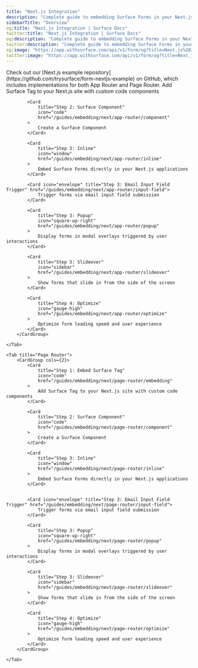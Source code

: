 ```yaml
---
title: "Next.js Integration"
description: "Complete guide to embedding Surface Forms in your Next.js site"
sidebarTitle: "Overview"
og:title: "Next.js Integration | Surface Docs"
twitter:title: "Next.js Integration | Surface Docs"
og:description: "Complete guide to embedding Surface Forms in your Next.js site"
twitter:description: "Complete guide to embedding Surface Forms in your Next.js site"
og:image: "https://app.withsurface.com/api/v1/form/og?title=Next.js%20Integration"
twitter:image: "https://app.withsurface.com/api/v1/form/og?title=Next.js%20Integration"
---
```


<Info>
    Check out our [Next.js example repository](https://github.com/trysurface/form-nextjs-example) on GitHub, which includes implementations for both App Router and Page Router.
</Info>

<Tabs>
    <Tab title="App Router">
        <CardGroup cols={2}>
            <Card
                title="Step 1: Embed Surface Tag"
                icon="code"
                href="/guides/embedding/next/app-router/embedding"
            >
                Add Surface Tag to your Next.js site with custom code components
            </Card>

            <Card
                title="Step 2: Surface Component"
                icon="code"
                href="/guides/embedding/next/app-router/component"
            >
                Create a Surface Component
            </Card>

            <Card
                title="Step 3: Inline"
                icon="window"
                href="/guides/embedding/next/app-router/inline"
            >
                Embed Surface Forms directly in your Next.js applications
            </Card>

            <Card icon="envelope" title="Step 3: Email Input Field Trigger" href="/guides/embedding/next/app-router/input-field">
                Trigger forms via email input field submission
            </Card>

            <Card
                title="Step 3: Popup"
                icon="square-up-right"
                href="/guides/embedding/next/app-router/popup"
            >
                Display forms in modal overlays triggered by user interactions
            </Card>

            <Card
                title="Step 3: Slideover"
                icon="sidebar"
                href="/guides/embedding/next/app-router/slideover"
            >
                Show forms that slide in from the side of the screen
            </Card>

            <Card
                title="Step 4: Optimize"
                icon="gauge-high"
                href="/guides/embedding/next/app-router/optimize"
            >
                Optimize form loading speed and user experience
            </Card>
        </CardGroup>

    </Tab>

    <Tab title="Page Router">
        <CardGroup cols={2}>
            <Card
                title="Step 1: Embed Surface Tag"
                icon="code"
                href="/guides/embedding/next/page-router/embedding"
            >
                Add Surface Tag to your Next.js site with custom code components
            </Card>

            <Card
                title="Step 2: Surface Component"
                icon="code"
                href="/guides/embedding/next/page-router/component"
            >
                Create a Surface Component
            </Card>

            <Card
                title="Step 3: Inline"
                icon="window"
                href="/guides/embedding/next/page-router/inline"
            >
                Embed Surface Forms directly in your Next.js applications
            </Card>


            <Card icon="envelope" title="Step 3: Email Input Field Trigger" href="/guides/embedding/next/page-router/input-field">
                Trigger forms via email input field submission
            </Card>

            <Card
                title="Step 3: Popup"
                icon="square-up-right"
                href="/guides/embedding/next/page-router/popup"
            >
                Display forms in modal overlays triggered by user interactions
            </Card>

            <Card
                title="Step 3: Slideover"
                icon="sidebar"
                href="/guides/embedding/next/page-router/slideover"
            >
                Show forms that slide in from the side of the screen
            </Card>

            <Card
                title="Step 4: Optimize"
                icon="gauge-high"
                href="/guides/embedding/next/page-router/optimize"
            >
                Optimize form loading speed and user experience
            </Card>
        </CardGroup>

    </Tab>
</Tabs>
